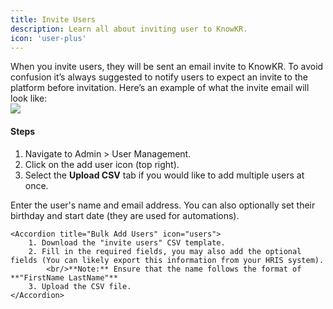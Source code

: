 ```yaml
---
title: Invite Users
description: Learn all about inviting user to KnowKR.
icon: 'user-plus'
---
```


<Card title="Please Note" icon="lightbulb" iconType="duotone" color="#ca8b04">
    When you invite users, they will be sent an email invite to KnowKR. To avoid confusion it’s always suggested to notify users to expect an invite to the platform before invitation. Here’s an example of what the invite email will look like:
    <br />
    <Frame>
        <img src="/images/invite-email.png" style={{ borderRadius: '0.5rem' }} />
    </Frame>
</Card>



#### Steps

1. Navigate to Admin > User Management.
2. Click on the add user icon (top right).
3. Select the **Upload CSV** tab if you would like to add multiple users at once.

<AccordionGroup>
    <Accordion title="Add Single User" icon="user">
        Enter the user's name and email address. You can also optionally set their birthday and start date (they are used for automations).
    </Accordion>

    <Accordion title="Bulk Add Users" icon="users">
        1. Download the "invite users" CSV template.
        2. Fill in the required fields, you may also add the optional fields (You can likely export this information from your HRIS system).
            <br/>**Note:** Ensure that the name follows the format of **"FirstName LastName"**
        3. Upload the CSV file.
    </Accordion>
</AccordionGroup>